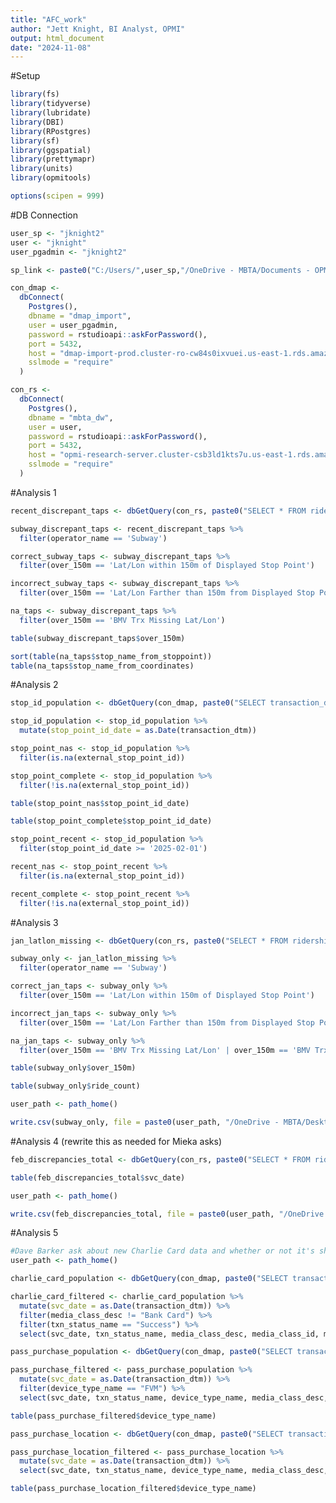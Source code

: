 ```yaml
---
title: "AFC_work"
author: "Jett Knight, BI Analyst, OPMI"
output: html_document
date: "2024-11-08"
---
```


#Setup

```r
library(fs)
library(tidyverse)
library(lubridate)
library(DBI)
library(RPostgres)
library(sf)
library(ggspatial)
library(prettymapr)
library(units)
library(opmitools)

options(scipen = 999)
```

#DB Connection

```r
user_sp <- "jknight2"
user <- "jknight"
user_pgadmin <- "jknight2"

sp_link <- paste0("C:/Users/",user_sp,"/OneDrive - MBTA/Documents - OPMI/02 Active Projects/2024 AFC 2.0/Public Rollout Analyses/Tableau/")

con_dmap <-
  dbConnect(
    Postgres(),
    dbname = "dmap_import",
    user = user_pgadmin,
    password = rstudioapi::askForPassword(),
    port = 5432,
    host = "dmap-import-prod.cluster-ro-cw84s0ixvuei.us-east-1.rds.amazonaws.com",
    sslmode = "require"
  )

con_rs <-
  dbConnect(
    Postgres(),
    dbname = "mbta_dw",
    user = user,
    password = rstudioapi::askForPassword(),
    port = 5432,
    host = "opmi-research-server.cluster-csb3ld1kts7u.us-east-1.rds.amazonaws.com",
    sslmode = "require"
  )
```

#Analysis 1

```r
recent_discrepant_taps <- dbGetQuery(con_rs, paste0("SELECT * FROM ridership.afc2_device_location_issues WHERE svc_date >= '2025-02-01'"))
```

```r
subway_discrepant_taps <- recent_discrepant_taps %>%
  filter(operator_name == 'Subway')
```

```r
correct_subway_taps <- subway_discrepant_taps %>%
  filter(over_150m == 'Lat/Lon within 150m of Displayed Stop Point')

incorrect_subway_taps <- subway_discrepant_taps %>%
  filter(over_150m == 'Lat/Lon Farther than 150m from Displayed Stop Point')

na_taps <- subway_discrepant_taps %>%
  filter(over_150m == 'BMV Trx Missing Lat/Lon')
```

```r
table(subway_discrepant_taps$over_150m)
```

```r
sort(table(na_taps$stop_name_from_stoppoint))
table(na_taps$stop_name_from_coordinates)
```

#Analysis 2

```r
stop_id_population <- dbGetQuery(con_dmap, paste0("SELECT transaction_dtm, external_stop_point_id FROM public.use_transaction_location WHERE transaction_dtm >= '2024-08-01'"))
```

```r
stop_id_population <- stop_id_population %>%
  mutate(stop_point_id_date = as.Date(transaction_dtm))

stop_point_nas <- stop_id_population %>%
  filter(is.na(external_stop_point_id))

stop_point_complete <- stop_id_population %>%
  filter(!is.na(external_stop_point_id))
```

```r
table(stop_point_nas$stop_point_id_date)
```

```r
table(stop_point_complete$stop_point_id_date)
```

```r
stop_point_recent <- stop_id_population %>%
  filter(stop_point_id_date >= '2025-02-01')

recent_nas <- stop_point_recent %>%
  filter(is.na(external_stop_point_id))

recent_complete <- stop_point_recent %>%
  filter(!is.na(external_stop_point_id))
```

#Analysis 3

```r
jan_latlon_missing <- dbGetQuery(con_rs, paste0("SELECT * FROM ridership.afc2_device_location_issues WHERE svc_date = '2025-01-21'"))
```

```r
subway_only <- jan_latlon_missing %>%
  filter(operator_name == 'Subway')
```

```r
correct_jan_taps <- subway_only %>%
  filter(over_150m == 'Lat/Lon within 150m of Displayed Stop Point')

incorrect_jan_taps <- subway_only %>%
  filter(over_150m == 'Lat/Lon Farther than 150m from Displayed Stop Point')

na_jan_taps <- subway_only %>%
  filter(over_150m == 'BMV Trx Missing Lat/Lon' | over_150m == 'BMV Trx Missing Stop Point Name')
```

```r
table(subway_only$over_150m)
```

```r
table(subway_only$ride_count)
```

```r
user_path <- path_home()

write.csv(subway_only, file = paste0(user_path, "/OneDrive - MBTA/Desktop/subway_discrepancies_0121.csv"), row.names = F)
```

#Analysis 4 (rewrite this as needed for Mieka asks)

```r
feb_discrepancies_total <- dbGetQuery(con_rs, paste0("SELECT * FROM ridership.afc2_device_location_issues WHERE svc_date BETWEEN '2025-02-01' AND '2025-02-28'"))
```

```r
table(feb_discrepancies_total$svc_date)
```

```r
user_path <- path_home()

write.csv(feb_discrepancies_total, file = paste0(user_path, "/OneDrive - MBTA/Desktop/feb_discrepancies_total.csv"), row.names = F)
```

#Analysis 5

```r
#Dave Barker ask about new Charlie Card data and whether or not it's showing up in production
user_path <- path_home()

charlie_card_population <- dbGetQuery(con_dmap, paste0("SELECT transaction_dtm, txn_status_name, media_class_desc, media_class_id, media_class_name, media_type_desc, media_type_id, media_type_name FROM public.use_transaction_location WHERE transaction_dtm >= '2025-02-01' AND transaction_dtm <= '2025-05-13'"))
```

```r
charlie_card_filtered <- charlie_card_population %>%
  mutate(svc_date = as.Date(transaction_dtm)) %>%
  filter(media_class_desc != "Bank Card") %>%
  filter(txn_status_name == "Success") %>%
  select(svc_date, txn_status_name, media_class_desc, media_class_id, media_class_name, media_type_desc, media_type_id, media_type_name)
```

```r
pass_purchase_population <- dbGetQuery(con_dmap, paste0("SELECT transaction_dtm, txn_status_name, device_type_name, media_class_desc, media_class_id, media_class_name, media_type_desc, media_type_id, media_type_name FROM public.sale_transaction"))
```

```r
pass_purchase_filtered <- pass_purchase_population %>%
  mutate(svc_date = as.Date(transaction_dtm)) %>%
  filter(device_type_name == "FVM") %>%
  select(svc_date, txn_status_name, device_type_name, media_class_desc, media_class_id, media_class_name, media_type_desc, media_type_id, media_type_name)
```

```r
table(pass_purchase_filtered$device_type_name)
```

```r
pass_purchase_location <- dbGetQuery(con_dmap, paste0("SELECT transaction_dtm, txn_status_name, device_type_name, media_class_desc, media_class_id, media_class_name, media_type_desc, media_type_id, media_type_name FROM public.use_transaction_location"))
```

```r
pass_purchase_location_filtered <- pass_purchase_location %>%
  mutate(svc_date = as.Date(transaction_dtm)) %>%
  select(svc_date, txn_status_name, device_type_name, media_class_desc, media_class_id, media_class_name, media_type_desc, media_type_id, media_type_name)
```

```r
table(pass_purchase_location_filtered$device_type_name)
```

